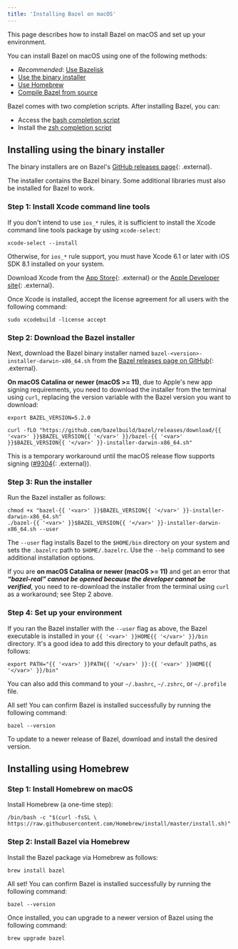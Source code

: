 ```yaml
---
title: 'Installing Bazel on macOS'
---
```


This page describes how to install Bazel on macOS and set up your environment.

You can install Bazel on macOS using one of the following methods:

*   *Recommended*: [Use Bazelisk](/versions/6.5.0/install/bazelisk)
*   [Use the binary installer](#install-with-installer-mac-os-x)
*   [Use Homebrew](#install-on-mac-os-x-homebrew)
*   [Compile Bazel from source](/versions/6.5.0/install/compile-source)

Bazel comes with two completion scripts. After installing Bazel, you can:

*   Access the [bash completion script](/versions/6.5.0/install/completion#bash)
*   Install the [zsh completion script](/versions/6.5.0/install/completion#zsh)

<h2 id="install-with-installer-mac-os-x">Installing using the binary installer</h2>

The binary installers are on Bazel's
[GitHub releases page](https://github.com/bazelbuild/bazel/releases){: .external}.

The installer contains the Bazel binary. Some additional libraries
must also be installed for Bazel to work.

### Step 1: Install Xcode command line tools

If you don't intend to use `ios_*` rules, it is sufficient to install the Xcode
command line tools package by using `xcode-select`:

```posix-terminal
xcode-select --install
```

Otherwise, for `ios_*` rule support, you must have Xcode 6.1 or later with iOS
SDK 8.1 installed on your system.

Download Xcode from the
[App Store](https://apps.apple.com/us/app/xcode/id497799835){: .external} or the
[Apple Developer site](https://developer.apple.com/download/more/?=xcode){: .external}.

Once Xcode is installed, accept the license agreement for all users with the
following command:

```posix-terminal
sudo xcodebuild -license accept
```

### Step 2: Download the Bazel installer

Next, download the Bazel binary installer named
`bazel-<version>-installer-darwin-x86_64.sh` from the
[Bazel releases page on GitHub](https://github.com/bazelbuild/bazel/releases){: .external}.

**On macOS Catalina or newer (macOS >= 11)**, due to Apple's new app signing requirements,
you need to download the installer from the terminal using `curl`, replacing
the version variable with the Bazel version you want to download:

```posix-terminal
export BAZEL_VERSION=5.2.0

curl -fLO "https://github.com/bazelbuild/bazel/releases/download/{{ '<var>' }}$BAZEL_VERSION{{ '</var>' }}/bazel-{{ '<var>' }}$BAZEL_VERSION{{ '</var>' }}-installer-darwin-x86_64.sh"
```

This is a temporary workaround until the macOS release flow supports
signing ([#9304](https://github.com/bazelbuild/bazel/issues/9304){: .external}).

### Step 3: Run the installer

Run the Bazel installer as follows:

```posix-terminal
chmod +x "bazel-{{ '<var>' }}$BAZEL_VERSION{{ '</var>' }}-installer-darwin-x86_64.sh"
./bazel-{{ '<var>' }}$BAZEL_VERSION{{ '</var>' }}-installer-darwin-x86_64.sh --user
```

The `--user` flag installs Bazel to the `$HOME/bin` directory on your system and
sets the `.bazelrc` path to `$HOME/.bazelrc`. Use the `--help` command to see
additional installation options.

If you are **on macOS Catalina or newer (macOS >= 11)** and get an error that _**“bazel-real” cannot be
opened because the developer cannot be verified**_, you need to re-download
the installer from the terminal using `curl` as a workaround; see Step 2 above.

### Step 4: Set up your environment

If you ran the Bazel installer with the `--user` flag as above, the Bazel
executable is installed in your `{{ '<var>' }}HOME{{ '</var>' }}/bin` directory.
It's a good idea to add this directory to your default paths, as follows:

```posix-terminal
export PATH="{{ '<var>' }}PATH{{ '</var>' }}:{{ '<var>' }}HOME{{ '</var>' }}/bin"
```

You can also add this command to your `~/.bashrc`, `~/.zshrc`, or `~/.profile`
file.

All set! You can confirm Bazel is installed successfully by running the
following command:

```posix-terminal
bazel --version
```
To update to a newer release of Bazel, download and install the desired version.

<h2 id="install-on-mac-os-x-homebrew">Installing using Homebrew</h2>

### Step 1: Install Homebrew on macOS

Install Homebrew (a one-time step):

```posix-terminal
/bin/bash -c "$(curl -fsSL \
https://raw.githubusercontent.com/Homebrew/install/master/install.sh)"
```

### Step 2: Install Bazel via Homebrew

Install the Bazel package via Homebrew as follows:

```posix-terminal
brew install bazel
```

All set! You can confirm Bazel is installed successfully by running the
following command:

```posix-terminal
bazel --version
```

Once installed, you can upgrade to a newer version of Bazel using the
following command:

```posix-terminal
brew upgrade bazel
```
